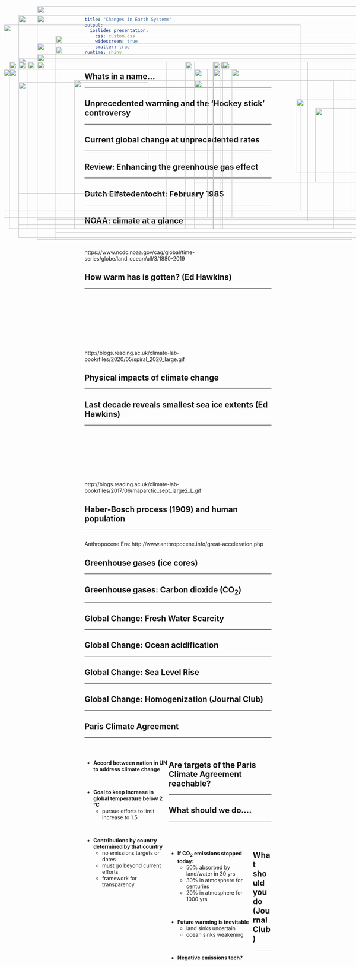 ```yaml
---
title: "Changes in Earth Systems"
output: 
  ioslides_presentation:
    css: custom.css
    widescreen: true
    smaller: true
runtime: shiny
---
```


## Whats in a name...
<hr>

<IMG STYLE="position:absolute; TOP:200px; LEFT:25px; WIDTH:550px; HEIGHT:450px" SRC="images/climatesick.png">

<IMG STYLE="position:absolute; TOP:200px; LEFT:595px; WIDTH:500px; HEIGHT:450px" SRC="images/words.jpg">

## Unprecedented warming and the 'Hockey stick' controversy
<hr>

<IMG STYLE="position:absolute; TOP:180px; LEFT:100px; WIDTH:850px; HEIGHT:500px" SRC="images/hockeystick.gif">

## Current global change at unprecedented rates
<hr>

<IMG STYLE="position:absolute; TOP:180px; LEFT:100px; WIDTH:900px; HEIGHT:450px" SRC="images/CO2_history.jpg">

## Review: Enhancing the greenhouse gas effect
<hr>

<IMG STYLE="position:absolute; TOP:180px; LEFT:100px; WIDTH:900px; HEIGHT:450px" SRC="images/GHE.png">

## Dutch Elfstedentocht: February 1985
<hr>

<IMG STYLE="position:absolute; TOP:200px; LEFT:100px; WIDTH:350px; HEIGHT:450px" SRC="images/icerace1985.jpg">

<IMG STYLE="position:absolute; TOP:200px; LEFT:575px; WIDTH:450px; HEIGHT:450px" SRC="images/Elfstedentocht-1997.gif">

##

<IMG STYLE="position:absolute; TOP:75px; LEFT:50px; WIDTH:1000px; HEIGHT:600px" SRC="images/anamoly2020.png">

## NOAA: climate at a glance
<hr>
<br/>

https://www.ncdc.noaa.gov/cag/global/time-series/globe/land_ocean/all/3/1880-2019

<IMG STYLE="position:absolute; TOP:250px; LEFT:200px; WIDTH:700px; HEIGHT:400px" SRC="images/1997.png">

## How warm has is gotten? (Ed Hawkins)
<hr>
<br/>
<br/>
<br/>
<br/>
<br/>
<br/>
<br/>
<br/>

http://blogs.reading.ac.uk/climate-lab-book/files/2020/05/spiral_2020_large.gif

## Physical impacts of climate change
<hr>

<IMG STYLE="position:absolute; TOP:220px; LEFT:10px; WIDTH:550px; HEIGHT:400px" SRC="images/seaice2.png">

<IMG STYLE="position:absolute; TOP:220px; LEFT:575px; WIDTH:475px; HEIGHT:400px" SRC="images/seaice.png">

## Last decade reveals smallest sea ice extents (Ed Hawkins)
<hr>
<br/>
<br/>
<br/>
<br/>
<br/>
<br/>
<br/>
<br/>
http://blogs.reading.ac.uk/climate-lab-book/files/2017/06/maparctic_sept_large2_L.gif


##   

<IMG STYLE="position:absolute; TOP:150px; LEFT:100px; WIDTH:900px; HEIGHT:450px" SRC="images/agri.jpg">

## Haber-Bosch process (1909) and human population
<hr>

<IMG STYLE="position:absolute; TOP:255px; LEFT:50px; WIDTH:350px; HEIGHT:300px" SRC="images/haber2.jpg">

<IMG STYLE="position:absolute; TOP:200px; LEFT:500px; WIDTH:450px; HEIGHT:450px" SRC="images/nitrohaber.png">

## 
Anthropocene Era: http://www.anthropocene.info/great-acceleration.php

<IMG STYLE="position:absolute; TOP:130px; LEFT:150px; WIDTH:800px; HEIGHT:550px" SRC="images/acceleration3.png">

## Greenhouse gases (ice cores)
<hr>

<IMG STYLE="position:absolute; TOP:200px; LEFT:75px; WIDTH:900px; HEIGHT:450px" SRC="images/icecores3.jpg">

##

<IMG STYLE="position:absolute; TOP:50px; LEFT:100px; WIDTH:900px; HEIGHT:600px" SRC="images/climate-people.png">

## Greenhouse gases: Carbon dioxide (CO~2~)
<hr>

<IMG STYLE="position:absolute; TOP:200px; LEFT:100px; WIDTH:900px; HEIGHT:400px" SRC="images/co2emissions.png">

## 

<IMG STYLE="position:absolute; TOP:75px; LEFT:100px; WIDTH:900px; HEIGHT:550px" SRC="images/methane.png">

## 

<IMG STYLE="position:absolute; TOP:75px; LEFT:100px; WIDTH:900px; HEIGHT:550px" SRC="images/carbonbudget2018.png">
 
## Global Change: Fresh Water Scarcity
<hr>

<IMG STYLE="position:absolute; TOP:190px; LEFT:50px; WIDTH:1000px; HEIGHT:450px" SRC="images/waterstress.jpg">

## Global Change: Ocean acidification
<hr>

<IMG STYLE="position:absolute; TOP:220px; LEFT:25px; WIDTH:550px; HEIGHT:400px" SRC="images/oceanph.png">

<IMG STYLE="position:absolute; TOP:220px; LEFT:625px; WIDTH:400px; HEIGHT:400px" SRC="images/oceanshell.jpg">

## Global Change: Sea Level Rise
<hr>

<IMG STYLE="position:absolute; TOP:200px; LEFT:75px; WIDTH:450px; HEIGHT:450px" SRC="images/sealevel.png">

<IMG STYLE="position:absolute; TOP:200px; LEFT:600px; WIDTH:450px; HEIGHT:450px" SRC="images/sealevel2.png">

<!-- ## Global Change: Greener Earth? -->
<!-- <hr> -->

<!-- <IMG STYLE="position:absolute; TOP:180px; LEFT:150px; WIDTH:800px; HEIGHT:500px" SRC="images/leafarea.jpg"> -->

## Global Change: Homogenization (Journal Club)
<hr>

<IMG STYLE="position:absolute; TOP:160px; LEFT:150px; WIDTH:800px; HEIGHT:500px" SRC="images/extinction4.jpg"> 

## 

<IMG STYLE="position:absolute; TOP:100px; LEFT:10px; WIDTH:800px; HEIGHT:500px" SRC="images/climatepeople.jpg">

<IMG STYLE="position:absolute; TOP:300px; LEFT:800px; WIDTH:300px; HEIGHT:200px" SRC="images/hurricane.jpg">

## Paris Climate Agreement
<hr>
<br/>

<div style="float: left; width: 45%;">

* **Accord between nation in UN to address climate change**

<br/>

* **Goal to keep increase in global temperature below 2 °C**
    + pursue efforts to limit increase to 1.5

<br/>

* **Contributions by country determined by that country**
    + no emissions targets or dates
    + must go beyond current efforts
    + framework for transparency

</div>

<IMG STYLE="position:absolute; TOP:220px; LEFT:525px; WIDTH:550px; HEIGHT:400px" SRC="images/pga3.jpg">

## Are targets of the Paris Climate Agreement reachable?
<hr>

<IMG STYLE="position:absolute; TOP:200px; LEFT:100px; WIDTH:900px; HEIGHT:450px" SRC="images/greenline.jpg">

## What should we do....
<hr>
<br/>
<br/>

<div style="float: left; width: 45%;">

* **If CO~2~ emissions stopped today:**
    + 50% absorbed by land/water in 30 yrs
    + 30% in atmosphere for centuries
    + 20% in atmosphere for 1000 yrs

<br/>

* **Future warming is inevitable**
    + land sinks uncertain
    + ocean sinks weakening

<br/>

* **Negative emissions tech?**

</div>

<IMG STYLE="position:absolute; TOP:250px; LEFT:525px; WIDTH:525px; HEIGHT:275px" SRC="images/nasa.png">

## What should you do (Journal Club)
<hr>

<IMG STYLE="position:absolute; TOP:200px; LEFT:50px; WIDTH:780px; HEIGHT:430px" SRC="images/cow.jpg">

<IMG STYLE="position:absolute; TOP:325px; LEFT:850px; WIDTH:200px; HEIGHT:200px" SRC="images/foot.jpg">
